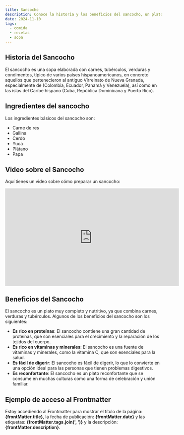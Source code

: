 ```yaml
---
title: Sancocho
description: Conoce la historia y los beneficios del sancocho, un plato tradicional en todo el mundo.
date: 2024-11-10
tags:
  - comida
  - recetas
  - sopa
---
```


## Historia del Sancocho

El sancocho es una sopa elaborada con carnes, tubérculos, verduras y condimentos, 
típico de varios países hispanoamericanos, en concreto aquellos que pertenecieron al antiguo 
Virreinato de Nueva Granada, especialmente de (Colombia, Ecuador, Panamá y Venezuela),
así como en las islas del Caribe hispano (Cuba, República Dominicana y Puerto Rico).

## Ingredientes del sancocho

Los ingredientes básicos del sancocho son:

- Carne de res
- Gallina
- Cerdo
- Yuca
- Plátano
- Papa

## Video sobre el Sancocho

Aquí tienes un video sobre cómo preparar un sancocho:

<iframe width="560" height="315" src="https://www.youtube.com/watch?v=DPr7wRpkpLc&ab_channel=RositaCocina" frameborder="0" allow="accelerometer; autoplay; clipboard-write; encrypted-media; gyroscope; picture-in-picture" allowfullscreen></iframe>

## Beneficios del Sancocho

El sancocho es un plato muy completo y nutritivo, ya que combina carnes, verduras y tubérculos.
Algunos de los beneficios del sancocho son los siguientes:

- **Es rico en proteínas**: El sancocho contiene una gran cantidad de proteínas, que son esenciales para el crecimiento y la reparación de los tejidos del cuerpo.
- **Es rico en vitaminas y minerales**: El sancocho es una fuente de vitaminas y minerales, como la vitamina C, que son esenciales para la salud.
- **Es fácil de digerir**: El sancocho es fácil de digerir, lo que lo convierte en una opción ideal para las personas que tienen problemas digestivos.
- **Es reconfortante**: El sancocho es un plato reconfortante que se consume en muchas culturas como una forma de celebración y unión familiar.

## Ejemplo de acceso al Frontmatter

Estoy accediendo al Frontmatter para mostrar el título de la página: **{frontMatter.title}**, la fecha de publicación: **{frontMatter.date}** y las etiquetas: **{frontMatter.tags.join(', ')}** y la descripción: **{frontMatter.description}**.